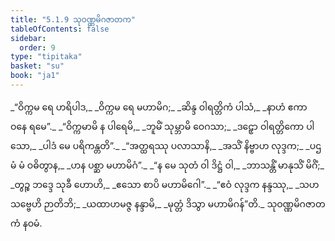 ```yaml
---
title: "5.1.9 သုဝဏ္ဏမိဂဇာတက"
tableOfContents: false
sidebar:
  order: 9
type: "tipitaka"
basket: "su"
book: "ja1"
---
```



<DynamicBreadcrumb />

<Division number="50" book="ja1" e="ch" v="22" p="126">

<Paragraph number="1203" type="verses" book="ja1">
_“ဝိက္ကမ ရေ ဟရိပါဒ,_  
_ဝိက္ကမ ရေ မဟာမိဂ;_  
_ဆိန္ဒ ဝါရတ္တိကံ ပါသံ,_  
_နာဟံ ဧကာ ဝနေ ရမေ”._  

</Paragraph>

</Division>
<Division number="51" book="ja1" e="ch" v="22" p="126">

<Paragraph number="1204" type="verses" book="ja1">
_“ဝိက္ကမာမိ န ပါရေမိ,_  
_ဘူမိံ သုမ္ဘာမိ ဝေဂသာ;_  
_ဒဠှော ဝါရတ္တိကော ပါသော,_  
_ပါဒံ မေ ပရိကန္တတိ”._  

</Paragraph>

</Division>
<Division number="52" book="ja1" e="ch" v="22" p="126">

<Paragraph number="1205" type="verses" book="ja1">
_“အတ္ထရဿု ပလာသာနိ,_  
_အသိံ နိဗ္ဗာဟ လုဒ္ဒက;_  
_ပဌမံ မံ ဝဓိတွာန,_  
_ဟန ပစ္ဆာ မဟာမိဂံ”._  

</Paragraph>

</Division>
<Division number="53" book="ja1" e="ch" v="22" p="126">

<Paragraph number="1206" type="verses" book="ja1">
_“န မေ သုတံ ဝါ ဒိဋ္ဌံ ဝါ,_  
_ဘာသန္တိံ မာနုသိံ မိဂိံ;_  
_တွဉ္စ ဘဒ္ဒေ သုခီ ဟောဟိ,_  
_ဧသော စာပိ မဟာမိဂေါ”._  

</Paragraph>

</Division>
<Division number="54" book="ja1" e="ch" v="22" p="126">

<Paragraph number="1207" type="verses" book="ja1">
_“ဧဝံ လုဒ္ဒက နန္ဒဿု,_  
_သဟ သဗ္ဗေဟိ ဉာတိဘိ;_  
_ယထာဟမဇ္ဇ နန္ဒာမိ,_  
_မုတ္တံ ဒိသွာ မဟာမိဂန်”တိ._  


</Paragraph>
</Division>

<Paragraph number="1208" type="center" book="ja1">
သုဝဏ္ဏမိဂဇာတကံ နဝမံ.
</Paragraph>